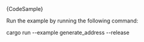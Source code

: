 
<DotEnvWarning />

<CodeBlock className="language-rust">
  {CodeSample}
</CodeBlock>

Run the example by running the following command:

<CodeBlock className="language-bash">
    cargo run --example generate_address --release
</CodeBlock>